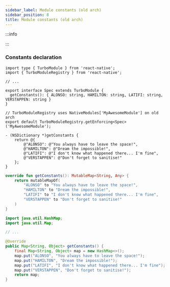 ```yaml
---
sidebar_label: Module constants (old arch)
sidebar_position: 8
title: Module constants (old arch)
---
```




:::info

<CodegenForOldArchInfo />

:::

### Constants declaration

<Tabs groupId="specs">
<TabItem value="JS" label="JS Spec">

```tsx title="src/NativeMyAwesomeModule.ts"
import type { TurboModule } from 'react-native';
import { TurboModuleRegistry } from 'react-native';

// ...

export interface Spec extends TurboModule {
  getConstants(): { ALONSO: string, HAMILTON: string, LATIFI: string, VERSTAPPEN: string }
}

// TurboModuleRegistry uses NativeModules['MyAwesomeModule'] on old arch
export default TurboModuleRegistry.getEnforcing<Spec>('MyAwesomeModule');
```

</TabItem>
<TabItem value="iOS" label="iOS Spec">

```objc title="ios/NativeMyAwesomeModule.mm"
- (NSDictionary *)getConstants {
    return @{
        @"ALONSO": @"You always have to leave the space!",
        @"HAMILTON": @"Dream the impossible!",
        @"LATIFI": @"I don't know what happened there... I'm fine",
        @"VERSTAPPEN": @"Don't forget to sanitise!"
    };
}
```

</TabItem>
<TabItem value="Android" label="Android Spec">

<Tabs groupId="android_lang">
<TabItem value="kotlin" label="Kotlin">

```kotlin title="android/src/main/newarch/com/myawesomeapp/NativeMyAwesomeModule.kt"
override fun getConstants(): MutableMap<String, Any> {
    return mutableMapOf(
        "ALONSO" to "You always have to leave the space!",
        "HAMILTON" to "Dream the impossible!",
        "LATIFI" to "I don't know what happened there... I'm fine",
        "VERSTAPPEN" to "Don't forget to sanitise!"
    )
}
```

</TabItem>
<TabItem value="java" label="Java">

```java title="android/src/main/newarch/com/myawesomeapp/NativeMyAwesomeModule.java"
import java.util.HashMap;
import java.util.Map;

// ...

@Override
public Map<String, Object> getConstants() {
    final Map<String, Object> map = new HashMap<>();
    map.put("ALONSO", "You always have to leave the space!");
    map.put("HAMILTON", "Dream the impossible!");
    map.put("LATIFI", "I don't know what happened there... I'm fine");
    map.put("VERSTAPPEN", "Don't forget to sanitise!");
    return map;
}
```

</TabItem>
</Tabs>

</TabItem>
</Tabs>